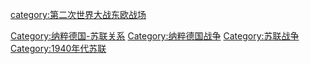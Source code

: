 {{catmore}}

[[category:第二次世界大战东欧战场|category:第二次世界大战东欧战场]]
[[Category:纳粹德国-苏联关系|Category:纳粹德国-苏联关系]]
[[Category:纳粹德国战争|Category:纳粹德国战争]]
[[Category:苏联战争|Category:苏联战争]]
[[Category:1940年代苏联|Category:1940年代苏联]]